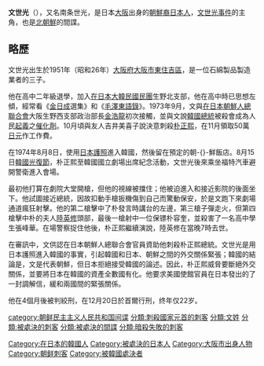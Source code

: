 {{noteTA
|G1=Korea
|1=zh:韓國;zh-hans:韩国;zh-my:南韩;zh-sg:南韩;zh-hant:南韓;
}}
{{Infobox person
| 姓名     = 文世光
| 圖像     = 
| 圖像替代 = 
| 圖像說明 = 
| 出生名   = 
| 出生日期 = {{Birth date|1951|12|26}}
| 出生地點 = {{flag|JPN|1947}}[[大阪市|大阪市]][[東住吉區|東住吉區]]
| 逝世日期 = {{Death date and age|1974|12|20|1951|12|26}}
| 逝世地點 = {{ROK-1972|short=yes}}[[漢城特別市|漢城特別市]][[西大門區|西大門區]][[首爾看守所|漢城看守所]]
| 國籍     = {{flag|JPN|1947}}
| 別名     = 南条世光、川上勇治
| 刑事起訴  = 暗殺總統未遂、謀殺罪
| 刑事處罰 = [[絞刑|絞刑]]
| 職業     = 
| 知名原因 = [[文世光事件|文世光事件]]
| module = {{Infobox Chinese|hangul=문세광|hanja=文世光|rr=Mun Segwang|mr=Mun Sekwang|kanji=文世光|kana=ぶん せいこう|romaji=Bun Seikou}} 
}}
{{unreferenced|time=2015-3-3}}
'''文世光'''（{{bd|1951年|12月26日|1974年|12月20日}}），又名南条世光，是日本[[大阪市|大阪]]出身的[[朝鮮裔日本人|朝鮮裔日本人]]，[[文世光事件|文世光事件]]的主角，也是[[北朝鮮|北朝鮮]]的間諜。

==略歷==
文世光出生於1951年（昭和26年）[[大阪府|大阪府]][[大阪市|大阪市]][[東住吉區|東住吉區]]，是一位石綿製品製造業者的三子。

他在高中二年級退學，加入[[在日本大韓民國民團|在日本大韓民國民團]]生野北支部，他在高中時已思想左傾，經常看《[[金日成|金日成]]選集》和《[[毛澤東語錄|毛澤東語錄]]》。1973年9月，文與[[在日本朝鮮人總聯合會|在日本朝鮮人總聯合會]]大阪生野西支部政治部長[[金浩龍|金浩龍]]初次接觸，並與文說[[韓國總統|韓國總統]]被殺會成為人民[[起義|起義]]之[[催化劑|催化劑]]。10月頃與友人吉井美喜子說決意刺殺[[朴正熙|朴正熙]]，在11月領取50萬[[日元|日元]]作工作費。

在1974年8月8日，使用[[日本護照|日本護照]]進入韓國，然後留在預定的朝-{}-鮮飯店。8月15日[[光復節_(朝鮮半島)|韓國光復節]]，朴正熙至韓國國立劇場出席紀念活動，文世光後來乘坐福特汽車避開警衛進入會場。

最初他打算在劇院大堂開槍，但他的視線被擋住；他被迫進入和接近影院的後面坐下。他試圖接近總統，因故扣動手槍扳機傷到自己而驚動保安，於是文跑下來劇場通道瘋狂射擊。他的第二槍擊中了朴發言時講台的左邊，第三槍子彈走火，但第四槍擊中朴的夫人[[陸英修|陸英修]]頭部，最後一槍射中一位保镖朴容奎，並殺害了一名高中學生張峰華。在場警察捉住他後，朴正熙繼續演說，陸英修在當晚7時去世。

在審訊中，文供認在日本朝鮮人總聯合會官員資助他刺殺朴正熙總統。文世光是用日本護照進入韓國的事實，引起韓國和日本、朝鮮之間的外交關係緊張；韓國的結論是，文是代表朝鮮，但日本拒絕接受韓國的論述。因此，朴正熙威脅要斷絕外交關係，並要將日本在韓國的資產全數國有化。他要求美國使館官員在日本發出的了一封調解信，緩和兩國間的緊張關係。

他在4個月後被判絞刑，在12月20日於首爾行刑，终年仅22岁。

{{DEFAULTSORT:Mun Se-gwang}}
[[Category:在日本的韓國人|Category:在日本的韓國人]]
[[category:朝鲜民主主义人民共和国间谍|category:朝鲜民主主义人民共和国间谍]]
[[分類:刺殺國家元首的刺客|分類:刺殺國家元首的刺客]]
[[分類:文姓|分類:文姓]]
[[Category:被處決的日本人|Category:被處決的日本人]]
[[Category:大阪市出身人物|Category:大阪市出身人物]]
[[Category:朝鲜刺客|Category:朝鲜刺客]]
[[Category:被韓國處決者|Category:被韓國處決者]]
[[分類:被處決的刺客|分類:被處決的刺客]]
[[分類:被處決的間諜|分類:被處決的間諜]]
[[分類:暗殺失敗的刺客|分類:暗殺失敗的刺客]]